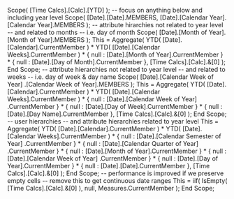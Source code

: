 Scope( [Time Calcs].[Calc].[YTD] );
       -- focus on anything below and including year level
    Scope( [Date].[Date].MEMBERS,
           [Date].[Calendar Year].[Calendar Year].MEMBERS );
          -- attribute hirarchies not related to year level
          -- and related to months
          -- i.e. day of month
        Scope( [Date].[Month of Year].[Month of Year].MEMBERS );
            This = Aggregate(
                    YTD( [Date].[Calendar].CurrentMember ) *
                    YTD( [Date].[Calendar Weeks].CurrentMember ) *
                    { null : [Date].[Month of Year].CurrentMember } *
                    { null : [Date].[Day of Month].CurrentMember },
                    [Time Calcs].[Calc].&[0]
                             ); 
        End Scope;
          -- attribute hierarchies not related to year level
          -- and related to weeks
          -- i.e. day of week & day name
        Scope( [Date].[Calendar Week of Year]
                     .[Calendar Week of Year].MEMBERS );
            This = Aggregate(
                    YTD( [Date].[Calendar].CurrentMember ) *
                    YTD( [Date].[Calendar Weeks].CurrentMember ) *
                    { null : [Date].[Calendar Week of Year]
                                   .CurrentMember } *
                    { null : [Date].[Day of Week].CurrentMember } *
                    { null : [Date].[Day Name].CurrentMember },
                    [Time Calcs].[Calc].&[0]
                             ); 
        End Scope;
          -- user hierarchies
          -- and attribute hierarchies related to year level
        This = Aggregate(
                    YTD( [Date].[Calendar].CurrentMember ) *
                    YTD( [Date].[Calendar Weeks].CurrentMember ) *
                    { null : [Date].[Calendar Semester of Year]
                                   .CurrentMember } *
                    { null : [Date].[Calendar Quarter of Year]
                                   .CurrentMember } *
                    { null : [Date].[Month of Year].CurrentMember } *
                    { null : [Date].[Calendar Week of Year]
                                   .CurrentMember } *
                    { null : [Date].[Day of Year].CurrentMember } *
                    { null : [Date].[Date].CurrentMember },
                    [Time Calcs].[Calc].&[0]
                        ); 
    End Scope;
       -- performance is improved if we preserve empty cells
       -- remove this to get continuous date ranges
    This = iif( IsEmpty( [Time Calcs].[Calc].&[0] ),
                null, Measures.CurrentMember );
End Scope;
